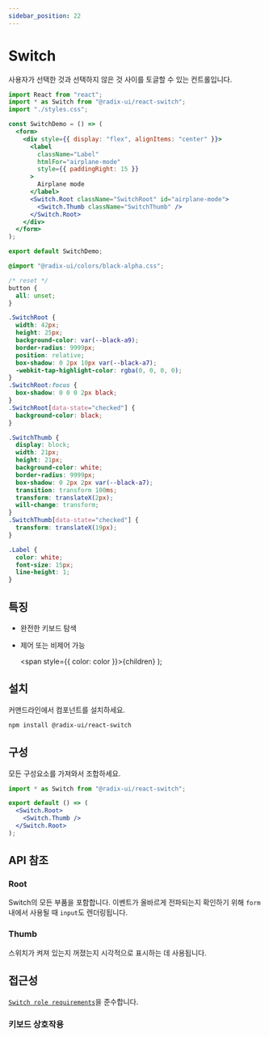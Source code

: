```yaml
---
sidebar_position: 22
---
```



# Switch

사용자가 선택한 것과 선택하지 않은 것 사이를 토글할 수 있는 컨트롤입니다.

<SwitchDemo />

<Tabs>
<TabItem value="js" label="index.js">

```jsx
import React from "react";
import * as Switch from "@radix-ui/react-switch";
import "./styles.css";

const SwitchDemo = () => (
  <form>
    <div style={{ display: "flex", alignItems: "center" }}>
      <label
        className="Label"
        htmlFor="airplane-mode"
        style={{ paddingRight: 15 }}
      >
        Airplane mode
      </label>
      <Switch.Root className="SwitchRoot" id="airplane-mode">
        <Switch.Thumb className="SwitchThumb" />
      </Switch.Root>
    </div>
  </form>
);

export default SwitchDemo;
```

</TabItem>
<TabItem value="css" label="styles.css">

```css
@import "@radix-ui/colors/black-alpha.css";

/* reset */
button {
  all: unset;
}

.SwitchRoot {
  width: 42px;
  height: 25px;
  background-color: var(--black-a9);
  border-radius: 9999px;
  position: relative;
  box-shadow: 0 2px 10px var(--black-a7);
  -webkit-tap-highlight-color: rgba(0, 0, 0, 0);
}
.SwitchRoot:focus {
  box-shadow: 0 0 0 2px black;
}
.SwitchRoot[data-state="checked"] {
  background-color: black;
}

.SwitchThumb {
  display: block;
  width: 21px;
  height: 21px;
  background-color: white;
  border-radius: 9999px;
  box-shadow: 0 2px 2px var(--black-a7);
  transition: transform 100ms;
  transform: translateX(2px);
  will-change: transform;
}
.SwitchThumb[data-state="checked"] {
  transform: translateX(19px);
}

.Label {
  color: white;
  font-size: 15px;
  line-height: 1;
}
```

</TabItem>
</Tabs>

## 특징

- 완전한 키보드 탐색

- 제어 또는 비제어 가능

  <span style={{ color: color }}>{children}</span>
);

## <Highlight color='#1C5AEC'>설치</Highlight>

커맨드라인에서 컴포넌트를 설치하세요.

```bash
npm install @radix-ui/react-switch
```

## <Highlight color='#1C5AEC'>구성</Highlight>

모든 구성요소를 가져와서 조합하세요.

```jsx
import * as Switch from "@radix-ui/react-switch";

export default () => (
  <Switch.Root>
    <Switch.Thumb />
  </Switch.Root>
);
```

## <Highlight color='#1C5AEC'>API 참조</Highlight>

### <Highlight color='#1C5AEC'>Root</Highlight>

Switch의 모든 부품을 포함합니다. 이벤트가 올바르게 전파되는지 확인하기 위해 `form` 내에서 사용될 때 `input`도 렌더링됩니다.

<PropTable api={switchAPI} category="root" />
<DataAttributeTable api={switchAPI} category="root" />

### <Highlight color='#1C5AEC'>Thumb</Highlight>

스위치가 켜져 있는지 꺼졌는지 시각적으로 표시하는 데 사용됩니다.

<PropTable api={switchAPI} category="thumb" />
<DataAttributeTable api={switchAPI} category="thumb" />

## <Highlight color='#1C5AEC'>접근성</Highlight>

[`Switch role requirements`](https://www.w3.org/WAI/ARIA/apg/patterns/switch/)을 준수합니다.

### <Highlight color='#1C5AEC'>키보드 상호작용</Highlight>

<KeyboardInteractionTable api={switchAPI} category="keyboardInteractions" />
